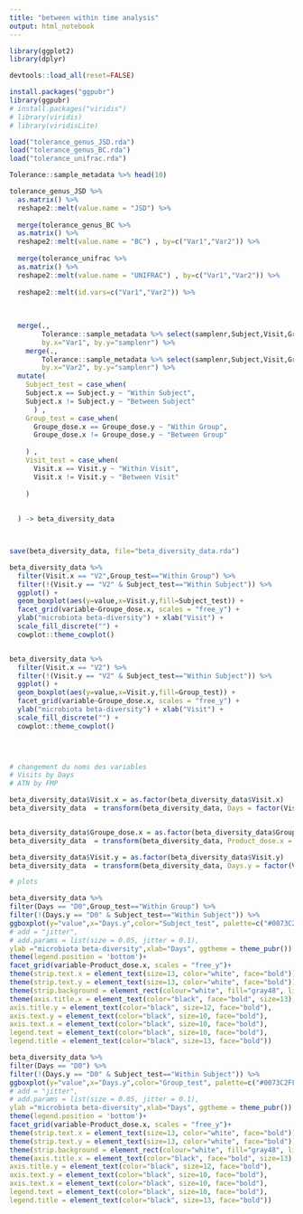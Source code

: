 ```yaml
---
title: "between within time analysis"
output: html_notebook
---
```





```r

library(ggplot2)
library(dplyr)

devtools::load_all(reset=FALSE)  

install.packages("ggpubr") 
library(ggpubr)
# install.packages("viridis") 
# library(viridis)
# library(viridisLite)
```



```r

load("tolerance_genus_JSD.rda")
load("tolerance_genus_BC.rda")
load("tolerance_unifrac.rda")

Tolerance::sample_metadata %>% head(10)
```


```r


tolerance_genus_JSD %>% 
  as.matrix() %>%
  reshape2::melt(value.name = "JSD") %>%
  
  merge(tolerance_genus_BC %>% 
  as.matrix() %>%
  reshape2::melt(value.name = "BC") , by=c("Var1","Var2")) %>%
  
  merge(tolerance_unifrac %>% 
  as.matrix() %>%
  reshape2::melt(value.name = "UNIFRAC") , by=c("Var1","Var2")) %>%
  
  reshape2::melt(id.vars=c("Var1","Var2")) %>%
  
  
  
  merge(.,
        Tolerance::sample_metadata %>% select(samplenr,Subject,Visit,Groupe_dose), 
        by.x="Var1", by.y="samplenr") %>%
    merge(.,
        Tolerance::sample_metadata %>% select(samplenr,Subject,Visit,Groupe_dose), 
        by.x="Var2", by.y="samplenr") %>%
  mutate(
    Subject_test = case_when(
    Subject.x == Subject.y ~ "Within Subject",
    Subject.x != Subject.y ~ "Between Subject"
      ) ,
    Group_test = case_when(
      Groupe_dose.x == Groupe_dose.y ~ "Within Group",
      Groupe_dose.x != Groupe_dose.y ~ "Between Group"
      
    ) ,
    Visit_test = case_when(
      Visit.x == Visit.y ~ "Within Visit",
      Visit.x != Visit.y ~ "Between Visit"
      
    ) 
    
    
  ) -> beta_diversity_data



save(beta_diversity_data, file="beta_diversity_data.rda")

```



```r

beta_diversity_data %>%
  filter(Visit.x == "V2",Group_test=="Within Group") %>%
  filter(!(Visit.y == "V2" & Subject_test=="Within Subject")) %>%
  ggplot() + 
  geom_boxplot(aes(y=value,x=Visit.y,fill=Subject_test)) + 
  facet_grid(variable~Groupe_dose.x, scales = "free_y") +
  ylab("microbiota beta-diversity") + xlab("Visit") + 
  scale_fill_discrete("") +
  cowplot::theme_cowplot()


beta_diversity_data %>%
  filter(Visit.x == "V2") %>%
  filter(!(Visit.y == "V2" & Subject_test=="Within Subject")) %>%
  ggplot() + 
  geom_boxplot(aes(y=value,x=Visit.y,fill=Group_test)) + 
  facet_grid(variable~Groupe_dose.x, scales = "free_y") +
  ylab("microbiota beta-diversity") + xlab("Visit") + 
  scale_fill_discrete("") +
  cowplot::theme_cowplot()


  
```


```r
# changement du noms des variables
# Visits by Days
# ATN by FMP

beta_diversity_data$Visit.x = as.factor(beta_diversity_data$Visit.x)
beta_diversity_data  = transform(beta_diversity_data, Days = factor(Visit.x, labels=c("D0","D14","D28","D56"), ordered =TRUE))


beta_diversity_data$Groupe_dose.x = as.factor(beta_diversity_data$Groupe_dose.x)
beta_diversity_data  = transform(beta_diversity_data, Product_dose.x = factor(Groupe_dose.x, labels=c("FMP.1","FMP.3","CP.1","CP.3"), ordered =TRUE))

beta_diversity_data$Visit.y = as.factor(beta_diversity_data$Visit.y)
beta_diversity_data  = transform(beta_diversity_data, Days.y = factor(Visit.y, labels=c("D0","D14","D28","D56"), ordered =TRUE))

# plots

beta_diversity_data %>%
filter(Days == "D0",Group_test=="Within Group") %>%
filter(!(Days.y == "D0" & Subject_test=="Within Subject")) %>%
ggboxplot(y="value",x="Days.y",color="Subject_test", palette=c("#0073C2FF", "#EFC000FF"),
# add = "jitter",
# add.params = list(size = 0.05, jitter = 0.1),
ylab ="microbiota beta-diversity",xlab="Days", ggtheme = theme_pubr()) +
theme(legend.position = 'bottom')+
facet_grid(variable~Product_dose.x, scales = "free_y")+
theme(strip.text.x = element_text(size=13, color="white", face="bold")) +
theme(strip.text.y = element_text(size=13, color="white", face="bold"))+
theme(strip.background = element_rect(colour="white", fill="gray48", linetype="solid"))+
theme(axis.title.x = element_text(color="black", face="bold", size=13),
axis.title.y = element_text(color="black", size=12, face="bold"),
axis.text.y = element_text(color="black", size=10, face="bold"),
axis.text.x = element_text(color="black", size=10, face="bold"),
legend.text = element_text(color="black", size=10, face="bold"),
legend.title = element_text(color="black", size=13, face="bold"))

beta_diversity_data %>%
filter(Days == "D0") %>%
filter(!(Days.y == "D0" & Subject_test=="Within Subject")) %>%
ggboxplot(y="value",x="Days.y",color="Group_test", palette=c("#0073C2FF", "#EFC000FF"),
# add = "jitter",
# add.params = list(size = 0.05, jitter = 0.1),
ylab ="microbiota beta-diversity",xlab="Days", ggtheme = theme_pubr()) +
theme(legend.position = 'bottom')+
facet_grid(variable~Product_dose.x, scales = "free_y")+
theme(strip.text.x = element_text(size=13, color="white", face="bold")) +
theme(strip.text.y = element_text(size=13, color="white", face="bold"))+
theme(strip.background = element_rect(colour="white", fill="gray48", linetype="solid"))+
theme(axis.title.x = element_text(color="black", face="bold", size=13),
axis.title.y = element_text(color="black", size=12, face="bold"),
axis.text.y = element_text(color="black", size=10, face="bold"),
axis.text.x = element_text(color="black", size=10, face="bold"),
legend.text = element_text(color="black", size=10, face="bold"),
legend.title = element_text(color="black", size=13, face="bold"))



```




